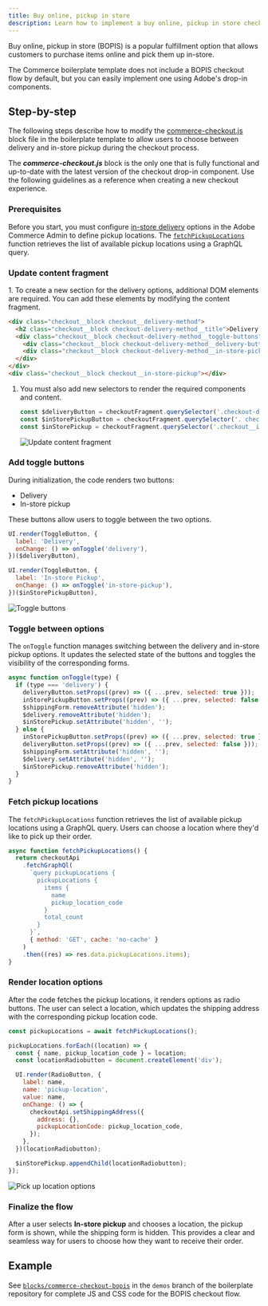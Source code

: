 ```yaml
---
title: Buy online, pickup in store
description: Learn how to implement a buy online, pickup in store checkout flow with Adobe's drop-in components.
---
```



Buy online, pickup in store (BOPIS) is a popular fulfillment option that allows customers to purchase items online and pick them up in-store.

The Commerce boilerplate template does not include a BOPIS checkout flow by default, but you can easily implement one using Adobe's drop-in components.

## Step-by-step

The following steps describe how to modify the [commerce-checkout.js](https://github.com/hlxsites/aem-boilerplate-commerce/blob/main/blocks/commerce-checkout/commerce-checkout.js) block file in the boilerplate template to allow users to choose between delivery and in-store pickup during the checkout process.

<Aside type="note">

The _**commerce-checkout.js**_ block is the only one that is fully functional and up-to-date with the latest version of the checkout drop-in component.
Use the following guidelines as a reference when creating a new checkout experience.
</Aside>

<Tasks>

<Task>

### Prerequisites

Before you start, you must configure [in-store delivery](https://experienceleague.adobe.com/en/docs/commerce-admin/stores-sales/delivery/basic-methods/shipping-in-store-delivery) options in the Adobe Commerce Admin to define pickup locations. The [`fetchPickupLocations`](#fetch-pickup-locations) function retrieves the list of available pickup locations using a GraphQL query.

</Task>

<Task>

### Update content fragment

<Steps>
1. To create a new section for the delivery options, additional DOM elements are required. You can add these elements by modifying the content fragment.

   ```html
   <div class="checkout__block checkout__delivery-method">
     <h2 class="checkout__block checkout-delivery-method__title">Delivery Method</h2>
     <div class="checkout__block checkout-delivery-method__toggle-buttons">
       <div class="checkout__block checkout-delivery-method__delivery-button"></div>
       <div class="checkout__block checkout-delivery-method__in-store-pickup-button"></div>
     </div>
   </div>
   <div class="checkout__block checkout__in-store-pickup"></div>
   ```

1. You must also add new selectors to render the required components and content.

   ```javascript
   const $deliveryButton = checkoutFragment.querySelector('.checkout-delivery-method__delivery-button');
   const $inStorePickupButton = checkoutFragment.querySelector('. checkout-delivery-method__in-store-pickup-button');
   const $inStorePickup = checkoutFragment.querySelector('.checkout__in-store-pickup');
   ```

   ![Update content fragment](@images/dropins/checkout/bopis-content-fragment.png)
</Steps>

</Task>

<Task>

### Add toggle buttons

During initialization, the code renders two buttons:

- Delivery
- In-store pickup

These buttons allow users to toggle between the two options.

```js
UI.render(ToggleButton, {
  label: 'Delivery',
  onChange: () => onToggle('delivery'),
})($deliveryButton),

UI.render(ToggleButton, {
  label: 'In-store Pickup',
  onChange: () => onToggle('in-store-pickup'),
})($inStorePickupButton),
```

![Toggle buttons](@images/dropins/checkout/bopis-toggle-buttons.png)

</Task>

<Task>

### Toggle between options

The `onToggle` function manages switching between the delivery and in-store pickup options. It updates the selected state of the buttons and toggles the visibility of the corresponding forms.

```js
async function onToggle(type) {
  if (type === 'delivery') {
    deliveryButton.setProps((prev) => ({ ...prev, selected: true }));
    inStorePickupButton.setProps((prev) => ({ ...prev, selected: false }));
    $shippingForm.removeAttribute('hidden');
    $delivery.removeAttribute('hidden');
    $inStorePickup.setAttribute('hidden', '');
  } else {
    inStorePickupButton.setProps((prev) => ({ ...prev, selected: true }));
    deliveryButton.setProps((prev) => ({ ...prev, selected: false }));
    $shippingForm.setAttribute('hidden', '');
    $delivery.setAttribute('hidden', '');
    $inStorePickup.removeAttribute('hidden');
  }
}
```

</Task>

<Task>

### Fetch pickup locations

The `fetchPickupLocations` function retrieves the list of available pickup locations using a GraphQL query. Users can choose a location where they'd like to pick up their order.

```js
async function fetchPickupLocations() {
  return checkoutApi
    .fetchGraphQl(
      `query pickupLocations {
        pickupLocations {
          items {
            name
            pickup_location_code
          }
          total_count
        }
      }`,
      { method: 'GET', cache: 'no-cache' }
    )
    .then((res) => res.data.pickupLocations.items);
}
```

</Task>

<Task>

### Render location options

After the code fetches the pickup locations, it renders options as radio buttons. The user can select a location, which updates the shipping address with the corresponding pickup location code.

```js
const pickupLocations = await fetchPickupLocations();

pickupLocations.forEach((location) => {
  const { name, pickup_location_code } = location;
  const locationRadiobutton = document.createElement('div');

  UI.render(RadioButton, {
    label: name,
    name: 'pickup-location',
    value: name,
    onChange: () => {
      checkoutApi.setShippingAddress({
        address: {},
        pickupLocationCode: pickup_location_code,
      });
    },
  })(locationRadiobutton);

  $inStorePickup.appendChild(locationRadiobutton);
});
```

![Pick up location options](@images/dropins/checkout/bopis-render-pickup-locations.png)

</Task>

<Task>

### Finalize the flow

After a user selects **In-store pickup** and chooses a location, the pickup form is shown, while the shipping form is hidden. This provides a clear and seamless way for users to choose how they want to receive their order.

</Task>

</Tasks>

## Example

See [`blocks/commerce-checkout-bopis`](https://github.com/hlxsites/aem-boilerplate-commerce/tree/demos/blocks/commerce-checkout-bopis) in the `demos` branch of the boilerplate repository for complete JS and CSS code for the BOPIS checkout flow.